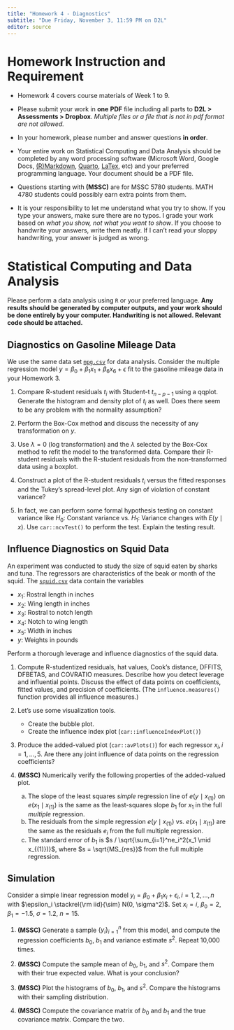 ```yaml
---
title: "Homework 4 - Diagnostics"
subtitle: "Due Friday, November 3, 11:59 PM on D2L"
editor: source
---
```



# Homework Instruction and Requirement

- Homework 4 covers course materials of Week 1 to 9.

- Please submit your work in **one** **PDF** file including all parts to **D2L > Assessments > Dropbox**. *Multiple files or a file that is not in pdf format are not allowed.*

- In your homework, please number and answer questions **in order**. 

-   Your entire work on Statistical Computing and Data Analysis should be completed by any word processing software (Microsoft Word, Google Docs, [(R)Markdown](https://rmarkdown.rstudio.com/), [Quarto](https://quarto.org/), [LaTex](https://www.latex-project.org/), etc) and your preferred programming language. Your document should be a PDF file.

- Questions starting with **(MSSC)** are for MSSC 5780 students. MATH 4780 students could possibly earn extra points from them.

- It is your responsibility to let me understand what you try to show. If you type your answers, make sure there are no typos. I grade your work based on *what you show, not what you want to show*. If you choose to handwrite your answers, write them neatly. If I can’t read your sloppy handwriting, your answer is judged as wrong.


# Statistical Computing and Data Analysis


Please perform a data analysis using $\texttt{R}$ or your preferred language. **Any results should be generated by computer outputs, and your work should be done entirely by your computer. Handwriting is not allowed. Relevant code should be attached.**


## Diagnostics on Gasoline Mileage Data
We use the same data set [`mpg.csv`](./data/mpg.csv) for data analysis. Consider the multiple regression model $y = \beta_0 + \beta_1x_1 + \beta_6x_6+\epsilon$ fit to the gasoline mileage data in your Homework 3.


1. Compare R-student residuals $t_i$ with Student-t $t_{n-p-1}$ using a qqplot. Generate the histogram and density plot of $t_i$ as well. Does there seem to be any problem with the normality assumption?

2. Perform the Box-Cox method and discuss the necessity of any transformation on $y$.

3. Use $\lambda = 0$ (log transformation) and the $\lambda$ selected by the Box-Cox method to refit the model to the transformed data. Compare their R-student residuals with the R-student residuals from the non-transformed data using a boxplot.

4. Construct a plot of the R-student residuals $t_i$ versus the fitted responses and the Tukey's spread-level plot. Any sign of violation of constant variance?

5. In fact, we can perform some formal hypothesis testing on constant variance like $H_0:$ Constant variance vs. $H_1:$ Variance changes with $E(y\mid x)$. Use `car::ncvTest()` to perform the test. Explain the testing result.



## Influence Diagnostics on Squid Data

An experiment was conducted to study the size of squid eaten by sharks and tuna. The regressors are characteristics of the beak or month of the squid. The [`squid.csv`](./data/squid.csv) data contain the variables

+ $x_1$: Rostral length in inches
+ $x_2$: Wing length in inches
+ $x_3$: Rostral to notch length
+ $x_4$: Notch to wing length
+ $x_5$: Width in inches
+ $y$: Weights in pounds

Perform a thorough leverage and influence diagnostics of the squid data.

1. Compute R-studentized residuals, hat values, Cook's distance, DFFITS, DFBETAS, and COVRATIO measures. Describe how you detect leverage and influential points. Discuss the effect of data points on coefficients, fitted values, and precision of coefficients. (The `influence.measures()` function provides all influence measures.)

2. Let's use some visualization tools. 
    * Create the bubble plot.
    * Create the influence index plot (`car::influenceIndexPlot()`)

3. Produce the added-valued plot (`car::avPlots()`) for each regressor $x_i, i = 1, \dots, 5$. Are there any joint influence of data points on the regression coefficients?

4. **(MSSC)** Numerically verify the following properties of the added-valued plot.
    (a) The slope of the least squares *simple* regression line of $e(y \mid x_{(1)})$ on $e(x_1 \mid x_{(1)})$ is the same as the least-squares slope $b_1$ for $x_1$ in the full *multiple* regression.
    (b) The residuals from the simple regression $e(y \mid x_{(1)})$ vs. $e(x_1 \mid x_{(1)})$ are the same as the residuals $e_i$ from the full multiple regression.
    (c) The standard error of $b_1$ is $s / \sqrt{\sum_{i=1}^ne_i^2(x_1 \mid x_{(1)})}$, where $s = \sqrt{MS_{res}}$ from the full multiple regression.


## Simulation
Consider a simple linear regression model $y_i =\beta_0 +  \beta_1x_i + \epsilon_i,   i = 1, 2, \dots, n$ with $\epsilon_i \stackrel{\rm iid}{\sim} N(0, \sigma^2)$. Set $x_i = i$, $\beta_0 = 2$, $\beta_1 = -1.5$, $\sigma = 1.2$, $n= 15$.

1. **(MSSC)** Generate a sample $\{y_i\}_{i=1}^n$ from this model, and compute the regression coefficients $b_0$, $b_1$ and variance estimate $s^2$. Repeat 10,000 times.

2. **(MSSC)** Compute the sample mean of $b_0$, $b_1$, and $s^2$. Compare them with their true expected value. What is your conclusion?

3. **(MSSC)** Plot the histograms of $b_0$, $b_1$, and $s^2$. Compare the histograms with their sampling distribution.

4. **(MSSC)** Compute the covariance matrix of $b_0$ and $b_1$ and the true covariance matrix.  Compare the two.

<!-- 5. **(MSSC)** Find the variance of $s^2$. Use the fact that $\frac{(n-2)s^2}{\sigma^2} \sim \chi^2_{n-2}$ and $\mathrm{Var}(\chi^2_k) = 2k$ to get the true variance of $s^2$. Compare the two. -->

